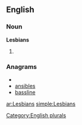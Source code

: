 ==English==

===Noun===
'''Lesbians'''

# {{plural of|[[Lesbian]]}}

===Anagrams===
* {{alphagram|abeilnss}}
* [[ansibles#English|ansibles]]
* [[bassline#English|bassline]]


[[Category:English plurals]]

[[ar:Lesbians]]
[[simple:Lesbians]]